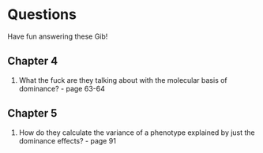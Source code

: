 # Questions {-#questions}

Have fun answering these Gib!

## Chapter 4 {-#chapter-4}

1. What the fuck are they talking about with the molecular basis of dominance? - page 63-64

## Chapter 5 {-#chapter-5}

1. How do they calculate the variance of a phenotype explained by just the dominance effects? - page 91

